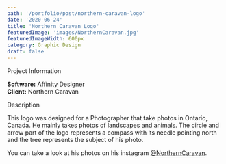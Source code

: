 ```yaml
---
path: '/portfolio/post/northern-caravan-logo'
date: '2020-06-24'
title: 'Northern Caravan Logo'
featuredImage: 'images/NorthernCaravan.jpg'
featuredImageWidth: 600px
category: Graphic Design
draft: false
---
```


<SectionHeader>Project Information</SectionHeader>

**Software:** Affinity Designer  
**Client:** Northern Caravan

<SectionHeader>Description</SectionHeader>

This logo was designed for a Photographer that take photos in Ontario, Canada.  He mainly takes photos of landscapes and animals.  The circle and arrow part of the logo represents a compass with its needle pointing north and the tree represents the subject of his photo.

You can take a look at his photos on his instagram [@NorthernCaravan](https://www.instagram.com/northerncaravan/).